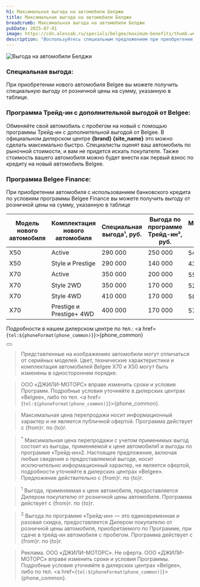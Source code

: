 ```yaml
---
h1: Максимальная выгода на автомобили Белджи
title: Максимальная выгода на автомобили Белджи
breadcrumb: Максимальная выгода на автомобили Белджи
pubDate: 2025-07-01
image: https://cdn.alexsab.ru/specials/belgee/maximum-benefits/thumb.webp
description: "Воспользуйтесь специальным предложением при приобретении автомобиля Belgee с использованием кредитных средств, программ Трейд-ин и программы Белджи Финанс для покупки авто"
---
```



<picture>
    <source media="(max-width: 768px)" srcset="https://cdn.alexsab.ru/specials/belgee/maximum-benefits/banner-900x1200.webp" />
    <img src="https://cdn.alexsab.ru/specials/belgee/maximum-benefits/banner-1920x1040.webp" class="w-full mb-10" alt="Выгода на автомобили Белджи" />
</picture>

### **Специальная выгода:**

При приобретении нового автомобиля Belgee вы можете получить специальную выгоду от розничной цены на сумму, указанную в таблице. 

### **Программа Трейд-ин с дополнительной выгодой от Belgee:**

Обменяйте свой автомобиль с пробегом на новый с помощью программы Трейд-ин с дополнительной выгодой от Belgee. В официальном дилерском центре <strong>{brand} {site_name}</strong> это можно сделать максимально быстро. Специалисты оценят ваш автомобиль по рыночной стоимости, и вам не придется искать покупателя. Также стоимость вашего автомобиля можно будет внести как первый взнос по кредиту на новый автомобиль Belgee. 

### **Программа Belgee Finance:**

При приобретении автомобиля с использованием банковского кредита по условиям программы Belgee Finance вы можете получить выгоду от розничной цены на сумму, указанную в таблице

<div class="overflow-auto min-w-full my-14 -mx-5">
    <table class="inline-block min-w-full w-auto px-5">
        <thead>
            <tr>
                <th class="bg-accent-500 text-white">Модель нового автомобиля</th>
                <th class="bg-accent-500 text-white">Комплектация нового автомобиля</th>
                <th class="bg-accent-500 text-white">Специальная выгода¹, руб.</th>
                <th class="bg-accent-500 text-white">Выгода по программе Трейд-ин², руб.</th>
                <th class="bg-accent-500 text-white">Максимальная выгода до, руб.</th>
            </tr>
        </thead>
        <tbody class="main-text ">
            <tr>
                <td>X50</td>
                <td>Active</td>
                <td>290 000</td>
                <td>250 000</td>
                <td>540 000<sup>*</sup></td>
            </tr>
            <tr>
                <td>X50</td>
                <td>Style и Prestige</td>
                <td>290 000</td>
                <td>140 000</td>
                <td>430 000<sup>*</sup></td>
            </tr>
            <tr>
                <td>X70</td>
                <td>Active</td>
                <td>350 000</td>
                <td>200 000</td>
                <td>550 000<sup>*</sup></td>
            </tr>
            <tr>
                <td>X70</td>
                <td>Style 2WD</td>
                <td>350 000</td>
                <td>170 000</td>
                <td>520 000<sup>*</sup></td>
            </tr>
            <tr>
                <td>X70</td>
                <td>Style 4WD</td>
                <td>410 000</td>
                <td>170 000</td>
                <td>580 000<sup>*</sup></td>
            </tr>
            <tr>
                <td>X70</td>
                <td>Prestige и Prestige+ 4WD</td>
                <td>400 000</td>
                <td>170 000</td>
                <td>570 000<sup>*</sup></td>
            </tr>
        </tbody>
</table>
</div>

Подробности в нашем дилерском центре по тел.: <a href={`tel:${phoneFormat(phone_common)}`}>{phone_common}</a>

<div class="flex justify-center mt-10 mb-5">
    <Button 
        classes="popup-link block !px-4 xl:!px-8 !py-2 xl:!py-3 !text-white !no-underline" 
        url="#common-modal" 
        title="Получить предложение"
        dataTitle="Получить максимальную выгоду"
        dataFormName="Получить предложение. Максимальная выгода"
    />
</div>

> Представленные на изображениях автомобили могут отличаться от серийных моделей. Цвет, технические характеристики и комплектация автомобилей Belgee X70 и X50 могут быть изменены в одностороннем порядке.

> ООО «ДЖИЛИ-МОТОРС» вправе изменить сроки и условия Программ. Подробные условия уточняйте  в дилерских центрах «Belgee», либо по тел. <a href={`tel:${phoneFormat(phone_common)}`}>{phone_common}</a>.

> Максимальная цена перепродажи носит информационный характер и не является публичной офертой. Программа действует с {from}г. по {to}г.

> <sup>*</sup> Максимальная цена перепродажи с учетом применимых выгод состоит из выгоды, применяемой к цене автомобиля1 и выгоды по программе «Трейд-ин»2. Настоящее предложение, включая любые сведения о предоставляемой выгоде, носит исключительно информационный характер, не является офертой, подробности уточняйте  в дилерских центрах «Belgee». Предложение действительно с {from}г. по {to}г.

> <sup>1</sup> Выгода, применяемая к цене автомобиля, предоставляется Дилером покупателю от розничной цены автомобиля. Программа действует с {from}г. по {to}г.

> <sup>2</sup> Выгода по программе «Трейд-ин» — это единовременная и разовая скидка, предоставляется Дилером покупателю от розничной цены автомобиля, приобретаемого по Программе, при сдаче в трейд-ин автомобиля с пробегом. Программа действует с {from}г. по {to}г.

> Реклама. ООО «ДЖИЛИ-МОТОРС». Не оферта. ООО «ДЖИЛИ-МОТОРС» вправе изменить сроки и условия Программы. Подробные условия уточняйте  в дилерских центрах «Belgee», либо по тел. <a href={`tel:${phoneFormat(phone_common)}`}>{phone_common}</a>.